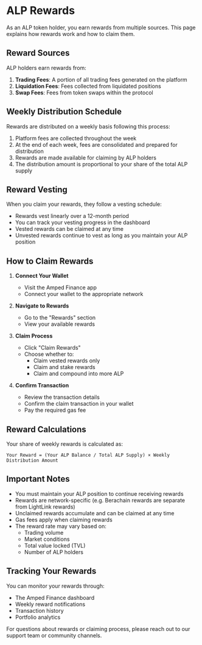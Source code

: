 # ALP Rewards

As an ALP token holder, you earn rewards from multiple sources. This page explains how rewards work and how to claim them.

## Reward Sources

ALP holders earn rewards from:

1. **Trading Fees**: A portion of all trading fees generated on the platform
2. **Liquidation Fees**: Fees collected from liquidated positions
3. **Swap Fees**: Fees from token swaps within the protocol

## Weekly Distribution Schedule

Rewards are distributed on a weekly basis following this process:

1. Platform fees are collected throughout the week
2. At the end of each week, fees are consolidated and prepared for distribution
3. Rewards are made available for claiming by ALP holders
4. The distribution amount is proportional to your share of the total ALP supply

## Reward Vesting

When you claim your rewards, they follow a vesting schedule:

- Rewards vest linearly over a 12-month period
- You can track your vesting progress in the dashboard
- Vested rewards can be claimed at any time
- Unvested rewards continue to vest as long as you maintain your ALP position

## How to Claim Rewards

1. **Connect Your Wallet**
   - Visit the Amped Finance app
   - Connect your wallet to the appropriate network

2. **Navigate to Rewards**
   - Go to the "Rewards" section
   - View your available rewards

3. **Claim Process**
   - Click "Claim Rewards"
   - Choose whether to:
     - Claim vested rewards only
     - Claim and stake rewards
     - Claim and compound into more ALP

4. **Confirm Transaction**
   - Review the transaction details
   - Confirm the claim transaction in your wallet
   - Pay the required gas fee

## Reward Calculations

Your share of weekly rewards is calculated as:

```
Your Reward = (Your ALP Balance / Total ALP Supply) × Weekly Distribution Amount
```

## Important Notes

- You must maintain your ALP position to continue receiving rewards
- Rewards are network-specific (e.g. Berachain rewards are separate from LightLink rewards)
- Unclaimed rewards accumulate and can be claimed at any time
- Gas fees apply when claiming rewards
- The reward rate may vary based on:
  - Trading volume
  - Market conditions
  - Total value locked (TVL)
  - Number of ALP holders

## Tracking Your Rewards

You can monitor your rewards through:

- The Amped Finance dashboard
- Weekly reward notifications
- Transaction history
- Portfolio analytics

For questions about rewards or claiming process, please reach out to our support team or community channels. 